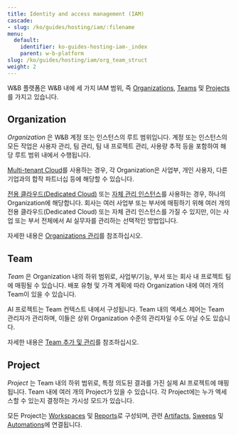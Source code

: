 ```yaml
---
title: Identity and access management (IAM)
cascade:
- slug: /ko/guides/hosting/iam/:filename
menu:
  default:
    identifier: ko-guides-hosting-iam-_index
    parent: w-b-platform
slug: /ko/guides/hosting/iam/org_team_struct
weight: 2
---
```


W&B 플랫폼은 W&B 내에 세 가지 IAM 범위, 즉 [Organizations](#organization), [Teams](#team) 및 [Projects](#project)를 가지고 있습니다.

## Organization

*Organization* 은 W&B 계정 또는 인스턴스의 루트 범위입니다. 계정 또는 인스턴스의 모든 작업은 사용자 관리, 팀 관리, 팀 내 프로젝트 관리, 사용량 추적 등을 포함하여 해당 루트 범위 내에서 수행됩니다.

[Multi-tenant Cloud](/ko/platform/hosting/hosting-options/multi_tenant_cloud)를 사용하는 경우, 각 Organization은 사업부, 개인 사용자, 다른 기업과의 합작 파트너십 등에 해당할 수 있습니다.

[전용 클라우드(Dedicated Cloud)](/ko/platform/hosting/hosting-options/dedicated_cloud) 또는 [자체 관리 인스턴스](/ko/platform/hosting/hosting-options/self-managed)를 사용하는 경우, 하나의 Organization에 해당합니다. 회사는 여러 사업부 또는 부서에 매핑하기 위해 여러 개의 전용 클라우드(Dedicated Cloud) 또는 자체 관리 인스턴스를 가질 수 있지만, 이는 사업 또는 부서 전체에서 AI 실무자를 관리하는 선택적인 방법입니다.

자세한 내용은 [Organizations 관리](/ko/platform/hosting/iam/access-management/manage-organization/)를 참조하십시오.

## Team

*Team* 은 Organization 내의 하위 범위로, 사업부/기능, 부서 또는 회사 내 프로젝트 팀에 매핑될 수 있습니다. 배포 유형 및 가격 계획에 따라 Organization 내에 여러 개의 Team이 있을 수 있습니다.

AI 프로젝트는 Team 컨텍스트 내에서 구성됩니다. Team 내의 엑세스 제어는 Team 관리자가 관리하며, 이들은 상위 Organization 수준의 관리자일 수도 아닐 수도 있습니다.

자세한 내용은 [Team 추가 및 관리](/ko/platform/hosting/iam/access-management/manage-organization/#add-and-manage-teams)를 참조하십시오.

## Project

*Project* 는 Team 내의 하위 범위로, 특정 의도된 결과를 가진 실제 AI 프로젝트에 매핑됩니다. Team 내에 여러 개의 Project가 있을 수 있습니다. 각 Project에는 누가 엑세스할 수 있는지 결정하는 가시성 모드가 있습니다.

모든 Project는 [Workspaces](/ko/models/track/workspaces/) 및 [Reports](/ko/models/reports/)로 구성되며, 관련 [Artifacts](/ko/models/artifacts/), [Sweeps](/ko/models/sweeps/) 및 [Automations](/ko/models/core/automations/)에 연결됩니다.
